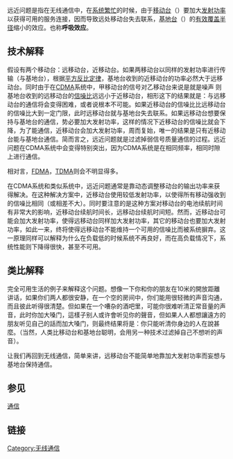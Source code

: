 远近问题是指在无线通信中，在[[系统繁忙|系统繁忙]]的时候，由于[[移动台|移动台]]（{{lang-en|mobile station}}）要加大[[发射功率|发射功率]]以获得可用的服务连接，因而导致远处移动台失去联系，[[基地台|基地台]]（{{lang-en|base station}}）的[[有效覆盖半径|有效覆盖半径]]缩小的效应。也称'''呼吸效应'''。

==技术解释==
假设有两个移动台：远移动台，近移动台。如果两移动台以同样的发射功率进行传输（与基地台），根据[[平方反比定律|平方反比定律]]，基地台收到的近移动台的功率必然大于远移动台。同时由于在[[CDMA|CDMA]]系统中，甲移动台的信号对乙移动台来说是就是噪声
则基地台收到的远移动台的[[信噪比|信噪比]]远远小于近移动台，相形这下的结果就是：与远移动台的通信将会变得困难，或者说根本不可能。如果近移动台的信噪比比远移动台的信噪比大到一定门限，此时远移动台就与基地台失去联系。如果远移动台想要保持与基地台的通信，势必要加大发射功率，这样的情况下近移动台的信噪比就会下降，为了能通信，近移动台会加大发射功率，周而复始，唯一的结果是只有近移动台能与基地台通信。简而言之，远近问题就是过滤掉弱信号质量通信的过程。远近问题在CDMA系统中会变得特别突出，因为CDMA系统是在相同频率，相同时隙上进行通信。

相对言，[[FDMA|FDMA]]，[[TDMA|TDMA]]则会不明显得多。

在CDMA系统和类似系统中，远近问题通常是靠动态调整移动台的输出功率来获得解决。在这种解决方案中，近移动台使用较低发射功率，以使得所有移动强收到的信噪比相同（或相差不大）。同时要注意的是这种方案对移动台的电池续航时间有非常大的影响，近移动台续航时间长，远移动台续航时间短。然而，近移动台可能会加大发射功率，使得远移动台同样加大发射功率，其它的移动台也要加大发射功率，如此一来，终将使得远移动台不能维持一个可用的信噪比而被系统摒弃。这一原理同样可以解释为什么在负载低的时候系统不再良好，而在高负载情况下，系统性能则下降得很快，甚至不可用。

==类比解释==

完全可用生活的例子来解释这个问题。想像一下你和你的朋友在10米的開放距離讲话，如果你们两人都很安静，在一个空的房间中，你们能用很轻微的声音沟通，而且彼此听得很清楚。但如果在一个嘈杂的酒吧里，可能你很难听清正常音量的声音，此时你加大嗓门，這樣子别人或许會听见你的聲音，但如果人人都想讓遠方的朋友听见自己的話而加大嗓门，则最终结果将是：你只能听清你身边的人在說甚麼。（当然，人类比移动台和基地台聪明，会用另一种技术过滤掉自己不想听的声音）。

让我们再回到无线通信，简单来讲，远移动台不能简单地靠加大发射功率而妄想与基地台保持通信。

==参见==
[[通信|通信]]

==链接==

[[Category:无线通信|Category:无线通信]]